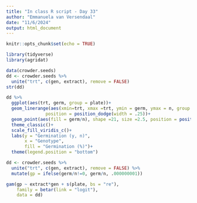 ```yaml
---
title: "In class R script - Day 33"
author: "Emmanuela van Versendaal"
date: "11/6/2024"
output: html_document
---
```


```r
knitr::opts_chunk$set(echo = TRUE)
```

```r
library(tidyverse)
library(agridat)

data(crowder.seeds)
dd <- crowder.seeds %>% 
  unite("trt", c(gen, extract), remove = FALSE)
str(dd)

dd %>% 
  ggplot(aes(trt, germ, group = plate))+
  geom_linerange(aes(xmin=trt, xmax =trt, ymin = germ, ymax = n, group = plate), alpha = .85, 
               position = position_dodge(width = .25))+
  geom_point(aes(fill = germ/n), shape =21, size =2.5, position = position_dodge(width = .25), alpha = .85)+
  theme_classic()+
  scale_fill_viridis_c()+
  labs(y = "Germination (y, n)",
       x = "Genotype", 
       fill = "Germination (%)")+
  theme(legend.position = "bottom")
```


```r
dd <- crowder.seeds %>% 
  unite("trt", c(gen, extract), remove = FALSE) %>% 
  mutate(gp = ifelse(germ/n!=0, germ/n, .000000001))
```
 
```r
gam(gp ~ extract*gen + s(plate, bs = "re"),
    family = betar(link = "logit"),
    data = dd)
```
 
 